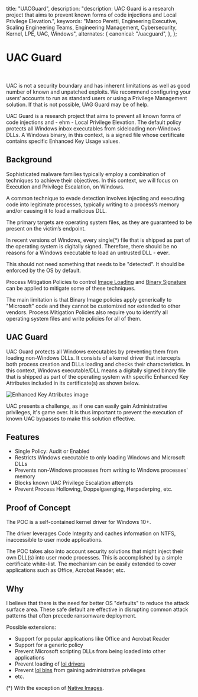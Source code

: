   title: "UACGuard",
  description:
    "description: UAC Guard is a research project that aims to prevent known forms of code injections and Local Privilege Elevation.",
  keywords:
    "Marco Peretti, Engineering Executive, Scaling Engineering Teams, Engineering Management, Cybersecurity, Kernel, LPE, UAC, Windows",
  alternates: {
    canonical: "/uacguard",
  },
};

# UAC Guard

<br />

UAC is not a security boundary and has inherent limitations as well as good number of known and unpatched exploits. We recommend configuring your users‘ accounts to run as standard users or using a Privilege Management solution. If that is not possible, UAG Guard may be of help.

UAC Guard is a research project that aims to prevent all known forms of code injections and - ehm - Local Privilege Elevation. The default policy protects all Windows inbox executables from sideloading non-Windows DLLs. A Windows binary, in this context, is a signed file whose certificate contains specific Enhanced Key Usage values.

## Background

Sophisticated malware families typically employ a combination of techniques to achieve their objectives. In this context, we will focus on Execution and Privilege Escalation, on Windows.

A common technique to evade detection involves injecting and executing code into legitimate processes, typically writing to a process’s memory and/or causing it to load a malicious DLL.

The primary targets are operating system files, as they are guaranteed to be present on the victim’s endpoint.

In recent versions of Windows, every single(\*) file that is shipped as part of the operating system is digitally signed. Therefore, there should be no reasons for a Windows executable to load an untrusted DLL - **ever**.

This should not need something that needs to be "detected". It should be enforced by the OS by default.

Process Mitigation Policies to control [Image Loading](https://learn.microsoft.com/en-us/windows/win32/api/winnt/ns-winnt-process_mitigation_image_load_policy) and [Binary Signature](https://learn.microsoft.com/en-us/windows/win32/api/winnt/ns-winnt-process_mitigation_binary_signature_policy) can be applied to mitigate some of these techniques.

The main limitation is that Binary Image policies apply generically to "Microsoft" code and they cannot be customized nor extended to other vendors. Process Mitigation Policies also require you to identify all operating system files and write policies for all of them.

## UAC Guard

UAC Guard protects all Windows executables by preventing them from loading non-Windows DLLs. It consists of a kernel driver that intercepts both process creation and DLLs loading and checks their characteristics. In this context, Windows executable/DLL means a digitally signed binary file that is shipped as part of the operating system with specific Enhanced Key Attributes included in its certificate(s) as shown below.

![Enhanced Key Attributes image](/images/eku.jpg)

UAC presents a challenge, as if one can easily gain Administrative privileges, it's game over. It is thus important to prevent the execution of known UAC bypasses to make this solution effective.

## Features

- Single Policy: Audit or Enabled
- Restricts Windows executable to only loading Windows and Microsoft DLLs
- Prevents non-Windows processes from writing to Windows processes' memory
- Blocks known UAC Privilege Escalation attempts
- Prevent Process Hollowing, Doppelgaenging, Herpaderping, etc.

## Proof of Concept

The POC is a self-contained kernel driver for Windows 10+.

The driver leverages Code Integrity and caches information on NTFS, inaccessible to user mode applications.

The POC takes also into account security solutions that might inject their own DLL(s) into user mode processes. This is accomplished by a simple certificate white-list. The mechanism can be easily extended to cover applications such as Office, Acrobat Reader, etc.

## Why

I believe that there is the need for better OS "defaults" to reduce the attack surface area. These safe default are effective in disrupting common attack patterns that often precede ransomware deployment.

Possible extensions:

- Support for popular applications like Office and Acrobat Reader
- Support for a generic policy
- Prevent Microsoft scripting DLLs from being loaded into other applications
- Prevent loading of [lol drivers](https://www.loldrivers.io)
- Prevent [lol bins](https://lolbas-project.github.io) from gaining administrative privileges
- etc.

(\*) With the exception of [Native Images](https://learn.microsoft.com/en-us/dotnet/framework/tools/ngen-exe-native-image-generator).

